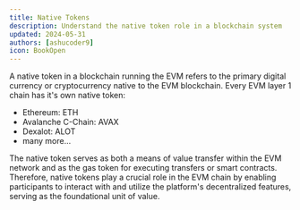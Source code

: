 ```yaml
---
title: Native Tokens
description: Understand the native token role in a blockchain system
updated: 2024-05-31
authors: [ashucoder9]
icon: BookOpen
---
```



A <GlossaryTerm>native token</GlossaryTerm> in a <GlossaryTerm>blockchain</GlossaryTerm> running the <GlossaryTerm>EVM</GlossaryTerm> refers to the primary digital currency or cryptocurrency native to the EVM blockchain. Every EVM layer 1 chain has it's own native token:

- <GlossaryTerm>Ethereum</GlossaryTerm>: ETH
- <GlossaryTerm>Avalanche</GlossaryTerm> <GlossaryTerm>C-Chain</GlossaryTerm>: AVAX
- Dexalot: ALOT
- many more...

The native token serves as both a means of value transfer within the EVM network and as the <GlossaryTerm>gas</GlossaryTerm> token for executing transfers or <GlossaryTerm>smart contract</GlossaryTerm>s. Therefore, native tokens play a crucial role in the EVM chain by enabling participants to interact with and utilize the platform's decentralized features, serving as the foundational unit of value.
<Quiz quizId="118" />